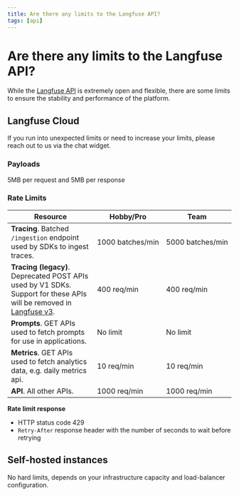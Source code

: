 ```yaml
---
title: Are there any limits to the Langfuse API?
tags: [api]
---
```


# Are there any limits to the Langfuse API?

While the [Langfuse API](https://api.reference.langfuse.com) is extremely open and flexible, there are some limits to ensure the stability and performance of the platform.

## Langfuse Cloud

<Callout type="info">
  If you run into unexpected limits or need to increase your limits, please
  reach out to us via the chat widget.
</Callout>

### Payloads

5MB per request and 5MB per response

### Rate Limits

| Resource                                                                                                                                                                | Hobby/Pro             | Team                  |
| ----------------------------------------------------------------------------------------------------------------------------------------------------------------------- | --------------------- | --------------------- |
| **Tracing**. Batched `/ingestion` endpoint used by SDKs to ingest traces.                                                                                               | 1000&nbsp;batches/min | 5000&nbsp;batches/min |
| **Tracing (legacy)**. Deprecated POST APIs used by V1 SDKs. Support for these APIs will be removed in [Langfuse v3](https://github.com/orgs/langfuse/discussions/1902). | 400&nbsp;req/min      | 400&nbsp;req/min      |
| **Prompts**. GET APIs used to fetch prompts for use in applications.                                                                                                    | No limit              | No limit              |
| **Metrics**. GET APIs used to fetch analytics data, e.g. daily metrics api.                                                                                             | 10&nbsp;req/min       | 10&nbsp;req/min       |
| **API**. All other APIs.                                                                                                                                                | 1000&nbsp;req/min     | 1000&nbsp;req/min     |

**Rate limit response**

- HTTP status code 429
- `Retry-After` response header with the number of seconds to wait before retrying

## Self-hosted instances

No hard limits, depends on your infrastructure capacity and load-balancer configuration.
